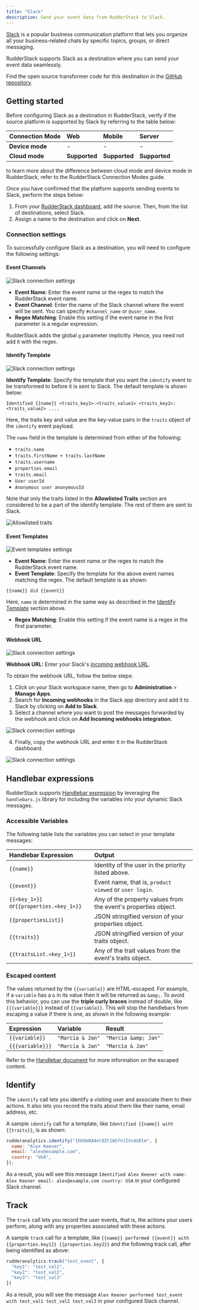 ```yaml
---
title: "Slack"
description: Send your event data from RudderStack to Slack.
---
```


[Slack](https://slack.com/intl/en-in/) is a popular business communication platform that lets you organize all your business-related chats by specific topics, groups, or direct messaging.

RudderStack supports Slack as a destination where you can send your event data seamlessly.

<div class="infoBlock">
Find the open source transformer code for this destination in the <a href="https://github.com/rudderlabs/rudder-transformer/tree/master/src/v0/destinations/slack">GitHub repository</a>.
</div>

## Getting started

Before configuring Slack as a destination in RudderStack, verify if the source platform is supported by Slack by referring to the table below:

| **Connection Mode** | **Web**       | **Mobile**    | **Server**    |
| :------------------ | :------------ | :------------ | :------------ |
| **Device mode**     | -             | -             | -             |
| **Cloud** **mode**  | **Supported** | **Supported** | **Supported** |

<div class="infoBlock">
to learn more about the difference between cloud mode and device mode in RudderStack, refer to the <Link to="/destinations/rudderstack-connection-modes/">RudderStack Connection Modes</Link> guide.
</div>

Once you have confirmed that the platform supports sending events to Slack, perform the steps below:

1. From your [RudderStack dashboard](https://app.rudderstack.com/), add the source. Then, from the list of destinations, select Slack.
2. Assign a name to the destination and click on **Next**.

### Connection settings

To successfully configure Slack as a destination, you will need to configure the following settings:

#### Event Channels

<img src="../../assets/event-stream-destinations/slack-settings.png" alt="Slack connection settings" />

- **Event Name**: Enter the event name or the regex to match the RudderStack event name.
- **Event Channel**: Enter the name of the Slack channel where the event will be sent. You can specify `#channel_name` or `@user_name`.
- **Regex Matching**: Enable this setting if the event name in the first parameter is a regular expression.

<div class="warningBlock">

RudderStack adds the global <code class="inline-code">g</code> parameter implicitly. Hence, you need not add it with the regex.
</div>

#### Identify Template

<img src="../../assets/event-stream-destinations/slack-settings4.png" alt="Slack connection settings" />

**Identify Template**: Specify the template that you want the `identify` event to be transformed to before it is sent to Slack. The default template is shown below:

```
Identified {{name}} <traits_key1>:<traits_value1> <traits_key2>:<traits_value2> ....
```

Here, the traits key and value are the key-value pairs in the `traits` object of the <Link to="/event-spec/standard-events/identify">`identify`</Link> event payload. 

The `name` field in the template is determined from either of the following:

  - `traits.name`
  - `traits.firstName + traits.lastName`
  - `traits.username`
  - `properties.email`
  - `traits.email`
  - `User userId`
  - `Anonymous user anonymousId`

Note that only the traits listed in the **Allowlisted Traits** section are considered to be a part of the identify template. The rest of them are sent to Slack.
 
<img src="../../assets/event-stream-destinations/slack-traits.png" alt="Allowlisted traits" />

#### Event Templates

<img src="../../assets/event-stream-destinations/slack-settings2.png" alt="Event templates settings" />

- **Event Name**: Enter the event name or the regex to match the RudderStack event name.                                                                     
- **Event Template**: Specify the template for the above event names matching the regex. The default template is as shown:
 
```
{{name}} did {{event}}
```

Here, `name` is determined in the same way as described in the [Identify Template](#identify-template) section above.

- **Regex Matching**:  Enable this setting if the event name is a regex in the first parameter.

#### Webhook URL

<img src="../../assets/event-stream-destinations/slack-settings3.png" alt="Slack connection settings" />

**Webhook URL:** Enter your Slack's [incoming webhook URL](https://my.slack.com/services/new/incoming-webhook/). 

To obtain the webhook URL, follow the below steps:

1. Click on your Slack workspace name, then go to **Administration** > **Manage Apps**.
2. Search for **Incoming webhooks** in the Slack app directory and add it to Slack by clicking on **Add to Slack**.
3. Select a channel where you want to post the messages forwarded by the webhook and click on **Add Incoming webhooks integration**.

<img src="../../assets/event-stream-destinations/choose-channel-slack.png" alt="Slack connection settings" />

4. Finally, copy the webhook URL and enter it in the RudderStack dashboard.

<img src="../../assets/event-stream-destinations/webhook-url-slack.png" alt="Slack connection settings" />

## Handlebar expressions

RudderStack supports [Handlebar expression](https://handlebarsjs.com/guide/expressions.html) by leveraging the `handlebars.js` library for including the variables into your dynamic Slack messages.

### Accessible Variables

The following table lists the variables you can select in your template messages:

| Handlebar Expression                     | Output                                                                  |
| :--------------------------------------- | :---------------------------------------------------------------------- |
| `{{name}}`                               | Identity of the user in the priority listed above.                   |
| `{{event}}`                              | Event name, that is, `product viewed` or `user login`.                    |
| `{{<key_1>}}` or`{{properties.<key_1>}}` | Any of the property values from the event's properties object.           |
| `{{propertiesList}}`                     | JSON stringified version of your properties object. |
| `{{traits}}`                             | JSON stringified version of your traits object.     |
| `{{traitsList.<key_1>}}`                 | Any of the trait values from the event's traits object.                  |

### Escaped content

The values returned by the `{{variable}}` are HTML-escaped. For example, if a `variable` has a `&` in its value then it will be returned as `&amp;`. To avoid this behavior, you can use the **triple curly braces** instead of double, like `{{{variable}}}` instead of `{{variable}}`. This will stop the handlebars from escaping a value if there is one, as shown in the following example:

| Expression       | Variable         | Result               |
| :--------------- | :--------------- | :------------------- |
| `{{variable}}`   | `"Marcia & Jan"` | `"Marcia &amp; Jan"` |
| `{{{variable}}}` | `"Marcia & Jan"` | `"Marcia & Jan"`     |

<div class="infoBlock">
 
Refer to the <a href="https://handlebarsjs.com/guide/expressions.html#html-escaping">Handlebar document</a> for more information on the escaped content.
</div>

## Identify

The <Link to="/event-spec/standard-events/identify/">`identify`</Link> call lets you identify a visiting user and associate them to their actions. It also lets you record the traits about them like their name, email address, etc.

A sample `identify` call for a template, like `Identified {{name}} with {{traits}}`, is as shown:

```javascript
rudderanalytics.identify("1hKOmRA4el9Zt1WSfVJIVo4GRlm", {
  name: "Alex Keener",
  email: "alex@example.com",
  country: "USA",
});
```

As a result, you will see this message `Identified Alex Keener with name: Alex Keener email: alex@example.com country: USA` in your configured Slack channel.

## Track

The <Link to="/event-spec/standard-events/track/">`track`</Link> call lets you record the user events, that is, the actions your users perform, along with any properties associated with these actions.

A sample `track` call for a template, like `{{name}} performed {{event}} with {{properties.key1}} {{properties.key2}}` and the following track call, after being identified as above:

```javascript
rudderanalytics.track("test_event", {
  "key1": "test_val1",
  "key2": "test_val2",
  "key3": "test_val3"
})
```

As a result, you will see the message `Alex Keener performed test_event with test_val1 test_val2 test_val3` in your configured Slack channel.


